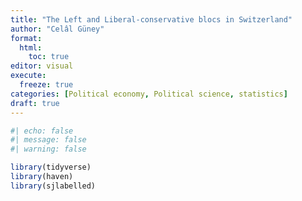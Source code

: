 ```yaml
---
title: "The Left and Liberal-conservative blocs in Switzerland"
author: "Celâl Güney"
format: 
  html:
    toc: true
editor: visual
execute: 
  freeze: true
categories: [Political economy, Political science, statistics]
draft: true
---
```


```r
#| echo: false
#| message: false
#| warning: false

library(tidyverse)
library(haven)
library(sjlabelled)

```
